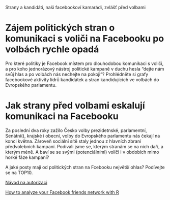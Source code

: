 Strany a kandidáti, naši facebookoví kamarádi, zvlášť před volbami


Zájem politických stran o komunikaci s voliči na Facebooku po volbách rychle opadá
==================================================================================

Pro které politiky je Facebook místem pro dlouhodobou komunikaci s voliči, a pro koho jednorázový nástroj politické kampaně v duchu hesla "dejte nám svůj hlas a po volbách nás nechejte na pokoji"? Prohlédněte si grafy facebookové aktivity lídrů kandidátek a stran kandidujících ve volbách do Evropského parlamentu.




Jak strany před volbami eskalují komunikaci na Facebooku
==========================================================================

Za poslední dva roky zažilo Česko volby prezidetnské, parlamentní, Senátní(), krajské i obecní, volby do Evropského parlamentu nás čekají na konci května. Zároveň sociální sítě staly jednou z hlavních zbraní předvolebních kampaní. Podívali jsme se, kterým stranám se na nich daří, a kterým méně. A baví se se svými (potenciálními) voliči i v obdobích mimo horké fáze kampaní?

A jaké posty mají od politických stran na Fcebooku největší ohlas? Podívejte se na TOP10.


[Návod na autorizaci](http://thinktostart.wordpress.com/2013/11/19/analyzing-facebook-with-r/)

[How to analyze your Facebook friends network with R](http://blog.revolutionanalytics.com/2013/11/how-to-analyze-you-facebook-friends-network-with-r.html)
